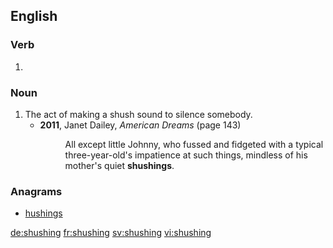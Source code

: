==English==

===Verb===
{{head|en}}

# {{present participle of|shush|lang=en}}

===Noun===
{{en-noun}}

# The act of making a shush sound to silence somebody.
#* '''2011''', Janet Dailey, ''American Dreams'' (page 143)
#*: All except little Johnny, who fussed and fidgeted with a typical three-year-old's impatience at such things, mindless of his mother's quiet '''shushings'''.

===Anagrams===
* [[hushings#English|hushings]]

[[de:shushing]]
[[fr:shushing]]
[[sv:shushing]]
[[vi:shushing]]